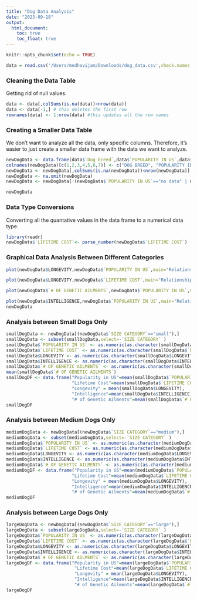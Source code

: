 ```yaml
---
title: "Dog Data Analysis"
date: "2023-09-18"
output:
  html_document: 
    toc: true
    toc_float: true
---
```


```r
knitr::opts_chunk$set(echo = TRUE)
```


```r
data = read.csv('/Users/medhavijam/Downloads/dog_data.csv',check.names = FALSE)
```


### Cleaning the Data Table
Getting rid of null values.
```r
data <- data[,colSums(is.na(data))<nrow(data)]
data <- data[-1,] # this deletes the first row
rownames(data) <- 1:nrow(data) #this updates all the row names
```

### Creating a Smaller Data Table
We don't want to analyze all the data, only specific columns. Therefore, it's easier to just create a smaller data frame with the data we want to analyze.  
```r
newDogData <- data.frame(data$`Dog breed`,data$`POPULARITY IN US`,data$`LIFETIME COST`,data$LONGEVITY,data$INTELLIGENCE,data$`# OF GENETIC AILMENTS`,data$`SIZE CATEGORY`)
colnames(newDogData)[c(1,2,3,4,5,6,7)] <- c("DOG BREED", "POPULARITY IN US",'LIFETIME COST','LONGEVITY','INTELLIGENCE','# OF GENETIC AILMENTS','SIZE CATEGORY')
newDogData <- newDogData[,colSums(is.na(newDogData))<nrow(newDogData)]
newDogData <- na.omit(newDogData)
newDogData <- newDogData[!(newDogData$`POPULARITY IN US`=="no data" | newDogData$INTELLIGENCE == 'no data' | newDogData$`LIFETIME COST`=="no data"| newDogData$`DOG BREED`=="Looked - nothing"|newDogData$`DOG BREED`=="NOT POSSIBLE IF NO INTELLIGENCE DATA"),]

newDogData
```

### Data Type Conversions
Converting all the quantative values in the data frame to a numerical data type.
```r
library(readr)
newDogData$`LIFETIME COST`<- parse_number(newDogData$`LIFETIME COST`)
```

### Graphical Data Analysis Between Different Categories
```r
plot(newDogData$LONGEVITY,newDogData$`POPULARITY IN US`,main="Relationship between Dog Popularity and Longevity",xlab = "Longevity",ylab="Popularity",col="lightgreen",pch=20)

plot(newDogData$LONGEVITY,newDogData$`LIFETIME COST`,main="Relationship between Longevity and Lifetime Cost",xlab = "Longevity",ylab="Lifetime Cost",col="pink",pch=20)

plot(newDogData$`# OF GENETIC AILMENTS`,newDogData$`POPULARITY IN US`,main="Relationship between Dog Popularity and Number of Genetic Ailments",xlab = "# of Genetic Ailments",ylab="Longevity",col="lightblue",pch=20)

plot(newDogData$INTELLIGENCE,newDogData$`POPULARITY IN US`,main="Relationship between Dog Popularity and Intelligence",xlab = "Intelligence",ylab="Popularity",col="orange",pch=20)
newDogData
```

### Analysis between Small Dogs Only
```r
smallDogData <- newDogData[(newDogData$`SIZE CATEGORY`=="small"),]
smallDogData <- subset(smallDogData,select=-`SIZE CATEGORY` )
smallDogData$`POPULARITY IN US` <- as.numeric(as.character(smallDogData$`POPULARITY IN US`))
smallDogData$`LIFETIME COST` <- as.numeric(as.character(smallDogData$`LIFETIME COST`))
smallDogData$LONGEVITY <- as.numeric(as.character(smallDogData$LONGEVITY))
smallDogData$INTELLIGENCE <- as.numeric(as.character(smallDogData$INTELLIGENCE))
smallDogData$`# OF GENETIC AILMENTS` <- as.numeric(as.character(smallDogData$`# OF GENETIC AILMENTS`))
mean(smallDogData$`# OF GENETIC AILMENTS`)
smallDogDF <- data.frame("Popularity in US"=mean(smallDogData$`POPULARITY IN US`),
                         "Lifetime Cost"=mean(smallDogData$`LIFETIME COST`),
                         "Longevity" = mean(smallDogData$LONGEVITY),
                         "Intelligence"=mean(smallDogData$INTELLIGENCE),
                         "# of Genetic Ailments"=mean(smallDogData$`# OF GENETIC AILMENTS`),check.names = FALSE)
smallDogDF
```

### Analysis between Medium Dogs Only
```r
mediumDogData <- newDogData[(newDogData$`SIZE CATEGORY`=="medium"),]
mediumDogData <- subset(mediumDogData,select=-`SIZE CATEGORY` )
mediumDogData$`POPULARITY IN US` <- as.numeric(as.character(mediumDogData$`POPULARITY IN US`))
mediumDogData$`LIFETIME COST` <- as.numeric(as.character(mediumDogData$`LIFETIME COST`))
mediumDogData$LONGEVITY <- as.numeric(as.character(mediumDogData$LONGEVITY))
mediumDogData$INTELLIGENCE <- as.numeric(as.character(mediumDogData$INTELLIGENCE))
mediumDogData$`# OF GENETIC AILMENTS` <- as.numeric(as.character(mediumDogData$`# OF GENETIC AILMENTS`))
mediumDogDF <- data.frame("Popularity in US"=mean(mediumDogData$`POPULARITY IN US`),
                         "Lifetime Cost"=mean(mediumDogData$`LIFETIME COST`),
                         "Longevity" = mean(mediumDogData$LONGEVITY),
                         "Intelligence"=mean(mediumDogData$INTELLIGENCE),
                         "# of Genetic Ailments"=mean(mediumDogData$`# OF GENETIC AILMENTS`),check.names = FALSE)
mediumDogDF

```

### Analysis between Large Dogs Only
```r
largeDogData <- newDogData[(newDogData$`SIZE CATEGORY`=="large"),]
largeDogData <- subset(largeDogData,select=-`SIZE CATEGORY` )
largeDogData$`POPULARITY IN US` <- as.numeric(as.character(largeDogData$`POPULARITY IN US`))
largeDogData$`LIFETIME COST` <- as.numeric(as.character(largeDogData$`LIFETIME COST`))
largeDogData$LONGEVITY <- as.numeric(as.character(largeDogData$LONGEVITY))
largeDogData$INTELLIGENCE <- as.numeric(as.character(largeDogData$INTELLIGENCE))
largeDogData$`# OF GENETIC AILMENTS` <- as.numeric(as.character(largeDogData$`# OF GENETIC AILMENTS`))
largeDogDF <- data.frame("Popularity in US"=mean(largeDogData$`POPULARITY IN US`),
                          "Lifetime Cost"=mean(largeDogData$`LIFETIME COST`),
                          "Longevity" = mean(largeDogData$LONGEVITY),
                          "Intelligence"=mean(largeDogData$INTELLIGENCE),
                          "# of Genetic Ailments"=mean(largeDogData$`# OF GENETIC AILMENTS`),check.names = FALSE)
largeDogDF
```

